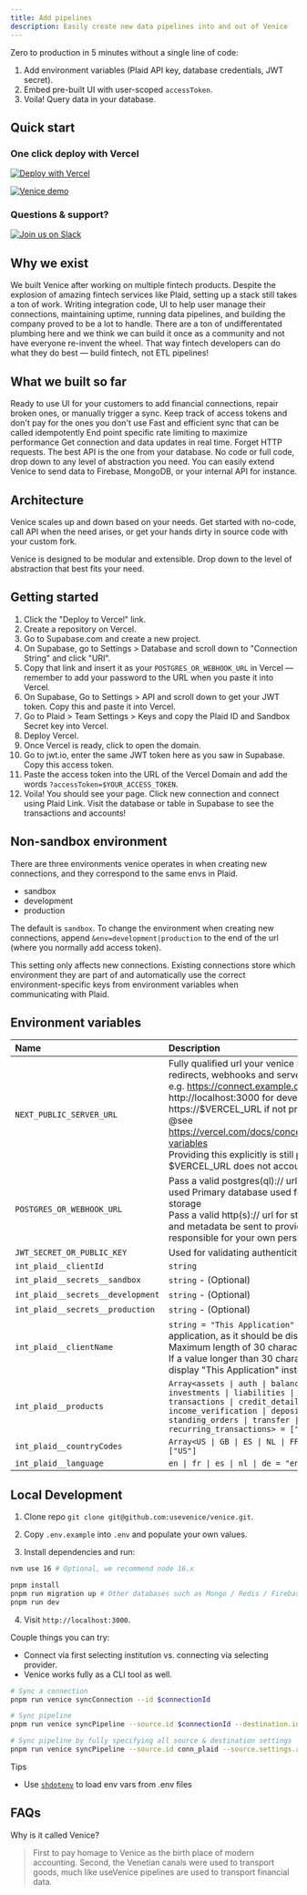 ```yaml
---
title: Add pipelines
description: Easily create new data pipelines into and out of Venice 
---
```


Zero to production in 5 minutes without a single line of code:

1. Add environment variables (Plaid API key, database credentials, JWT secret).
2. Embed pre-built UI with user-scoped `accessToken`.
3. Voila! Query data in your database.

## Quick start

### One click deploy with Vercel

<a href="https://link.useVenice.com/deploy" rel="nofollow">
  <img src="https://vercel.com/button" alt="Deploy with Vercel" />
</a>

<p>
  <a href="https://link.useVenice.com/demo-video" rel="nofollow">
    <img src="https://cdn.loom.com/sessions/thumbnails/a2eda4cd5c764963bd2d6a56fe5a71e5-with-play.gif" alt="Venice demo" />
  </a>
</p>

### Questions & support?

<p>
  <a href="https://link.usevenice.com/slack" rel="nofollow">
    <img src="/slack-cta.png" alt="Join us on Slack" style={{"width": "10rem"}} />
  </a>
</p>

## Why we exist

We built Venice after working on multiple fintech products. Despite the explosion of amazing fintech services like Plaid, setting up a stack still takes a ton of work. Writing integration code, UI to help user manage their connections, maintaining uptime, running data pipelines, and building the company proved to be a lot to handle. There are a ton of undifferentated plumbing here and we think we can build it once as a community and not have everyone re-invent the wheel. That way fintech developers can do what they do best — build fintech, not ETL pipelines!

## What we built so far

<CardGroup>
  <Card title="Connection portal" icon="browser">
    Ready to use UI for your customers to add financial connections, repair broken ones, or manually trigger a sync.
  </Card>
  <Card title="Token management" icon="key">
    Keep track of access tokens and don't pay for the ones you don't use
  </Card>
  <Card title="Incremental sync" icon="rotate">
    Fast and efficient sync that can be called idempotently
  </Card>
  <Card title="Rate limiting" icon="server">
    End point specific rate limiting to maximize performance
  </Card>
  <Card title="Webhook handling" icon="circle-nodes">
    Get connection and data updates in real time.
  </Card>
  <Card title="Database sync" icon="database">
    Forget HTTP requests. The best API is the one from your database.
  </Card>
  <Card title="Extensible architecture" icon="sitemap">
    No code or full code, drop down to any level of abstraction you need. You can easily extend Venice to send data to Firebase, MongoDB, or your internal API for instance.
  </Card>
</CardGroup>

## Architecture

Venice scales up and down based on your needs. Get started with no-code, call API when the need arises, or get your hands dirty in source code with your custom fork.

Venice is designed to be modular and extensible. Drop down to the level of abstraction that best fits your need.

## Getting started

1. Click the "Deploy to Vercel" link.
2. Create a repository on Vercel.
3. Go to Supabase.com and create a new project.
4. On Supabase, go to Settings > Database and scroll down to "Connection String" and click "URI".
5. Copy that link and insert it as your `POSTGRES_OR_WEBHOOK_URL` in Vercel — remember to add your password to the URL when you paste it into Vercel.
6. On Supabase, Go to Settings > API and scroll down to get your JWT token. Copy this and paste it into Vercel.
7. Go to Plaid > Team Settings > Keys and copy the Plaid ID and Sandbox Secret key into Vercel.
8. Deploy Vercel.
9. Once Vercel is ready, click to open the domain.
10. Go to jwt.io, enter the same JWT token here as you saw in Supabase. Copy this access token.
11. Paste the access token into the URL of the Vercel Domain and add the words `?accessToken=$YOUR_ACCESS_TOKEN`.
12. Voila! You should see your page. Click new connection and connect using Plaid Link. Visit the database or table in Supabase to see the transactions and accounts!

## Non-sandbox environment

There are three environments venice operates in when creating new connections, and they correspond to the same envs in Plaid.

- sandbox
- development
- production

The default is `sandbox`. To change the environment when creating new connections, append `&env=development|production` to the end of the url (where you normally add access token).

This setting only affects new connections. Existing connections store which environment they are part of and automatically use the correct environment-specific keys from environment variables when communicating with Plaid.

## Environment variables

| Name                              | Description                                                                                                                                                                                                                                                                                                                                                                                                     |
| :-------------------------------- | :-------------------------------------------------------------------------------------------------------------------------------------------------------------------------------------------------------------------------------------------------------------------------------------------------------------------------------------------------------------------------------------------------------------- |
| `NEXT_PUBLIC_SERVER_URL`          | Fully qualified url your venice next.js app used for redirects, webhooks and server-side rendering.<br />e.g. https://connect.example.com or http://localhost:3000 for development. Defaults to https://$VERCEL_URL if not provided<br />@see https://vercel.com/docs/concepts/projects/environment-variables<br />Providing this explicitly is still preferrred as $VERCEL_URL does not account for custom domain |
| `POSTGRES_OR_WEBHOOK_URL`         | Pass a valid postgres(ql):// url for stateful mode. Will be used Primary database used for metadata and user data storage<br />Pass a valid http(s):// url for stateless mode. Sync data and metadata be sent to provided URL and you are responsible for your own persistence                                                                                                                                   |
| `JWT_SECRET_OR_PUBLIC_KEY`        | Used for validating authenticity of accessToken                                                                                                                                                                                                                                                                                                                                                                 |
| `int_plaid__clientId`             | `string`                                                                                                                                                                                                                                                                                                                                                                                                        |
| `int_plaid__secrets__sandbox`     | `string` - (Optional)                                                                                                                                                                                                                                                                                                                                                                                           |
| `int_plaid__secrets__development` | `string` - (Optional)                                                                                                                                                                                                                                                                                                                                                                                           |
| `int_plaid__secrets__production`  | `string` - (Optional)                                                                                                                                                                                                                                                                                                                                                                                           |
| `int_plaid__clientName`           | `string = "This Application"` - The name of your application, as it should be displayed in Link.<br />Maximum length of 30 characters.<br />If a value longer than 30 characters is provided, Link will display "This Application" instead.                                                                                                                                                                       |
| `int_plaid__products`             | `Array<assets \| auth \| balance \| identity \| investments \| liabilities \| payment_initiation \| transactions \| credit_details \| income \| income_verification \| deposit_switch \| standing_orders \| transfer \| employment \| recurring_transactions> = ["transactions"]`                                                                                                                               |
| `int_plaid__countryCodes`         | `Array<US \| GB \| ES \| NL \| FR \| IE \| CA \| DE \| IT> = ["US"]`                                                                                                                                                                                                                                                                                                                                            |
| `int_plaid__language`             | `en \| fr \| es \| nl \| de = "en"`                                                                                                                                                                                                                                                                                                                                                                             |

## Local Development

1. Clone repo `git clone git@github.com:usevenice/venice.git`.

2. Copy `.env.example` into `.env` and populate your own values.

3. Install dependencies and run:

```bash
nvm use 16 # Optional, we recommend node 16.x

pnpm install
pnpm run migration up # Other databases such as Mongo / Redis / Firebase will be supported later. Let us know if you would like to contribute
pnpm run dev
```

4. Visit `http://localhost:3000`.

Couple things you can try:

- Connect via first selecting institution vs. connecting via selecting provider.
- Venice works fully as a CLI tool as well.

```bash
# Sync a connection
pnpm run venice syncConnection --id $connectionId

# Sync pipeline
pnpm run venice syncPipeline --source.id $connectionId --destination.id conn_fs --destination.settings.basePath ./data

# Sync pipeline by fully specifying all source & destination settings
pnpm run venice syncPipeline --source.id conn_plaid --source.settings.accessToken $accessToken --destination.id conn_fs --destination.settings.basePath ./data
```

Tips

- Use [`shdotenv`](https://github.com/ko1nksm/shdotenv) to load env vars from .env files

## FAQs

Why is it called Venice?

> First to pay homage to Venice as the birth place of modern accounting. Second, the Venetian canals were used to transport goods, much like useVenice pipelines are used to transport financial data.
